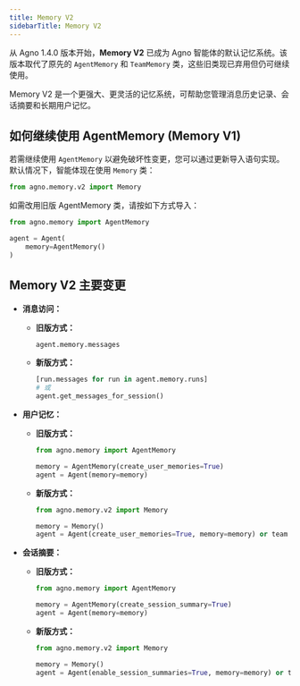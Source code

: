 ```yaml
---
title: Memory V2
sidebarTitle: Memory V2
---
```

从 Agno 1.4.0 版本开始，**Memory V2** 已成为 Agno 智能体的默认记忆系统。该版本取代了原先的 `AgentMemory` 和 `TeamMemory` 类，这些旧类现已弃用但仍可继续使用。

Memory V2 是一个更强大、更灵活的记忆系统，可帮助您管理消息历史记录、会话摘要和长期用户记忆。

## 如何继续使用 AgentMemory (Memory V1)

若需继续使用 `AgentMemory` 以避免破坏性变更，您可以通过更新导入语句实现。默认情况下，智能体现在使用 `Memory` 类：

```python
from agno.memory.v2 import Memory
```

如需改用旧版 AgentMemory 类，请按如下方式导入：

```python
from agno.memory import AgentMemory

agent = Agent(
    memory=AgentMemory()
)
```

## Memory V2 主要变更

- **消息访问：**

  - **旧版方式：**
    ```python
    agent.memory.messages
    ```
  - **新版方式：**
    ```python
    [run.messages for run in agent.memory.runs]
    # 或
    agent.get_messages_for_session()
    ```

- **用户记忆：**

  - **旧版方式：**

    ```python
    from agno.memory import AgentMemory

    memory = AgentMemory(create_user_memories=True)
    agent = Agent(memory=memory)
    ```

  - **新版方式：**

    ```python
    from agno.memory.v2 import Memory

    memory = Memory()
    agent = Agent(create_user_memories=True, memory=memory) or team = Team(create_user_memories=True, memory=memory)
    ```

- **会话摘要：**

  - **旧版方式：**

    ```python
    from agno.memory import AgentMemory

    memory = AgentMemory(create_session_summary=True)
    agent = Agent(memory=memory)
    ```

  - **新版方式：**

    ```python
    from agno.memory.v2 import Memory

    memory = Memory()
    agent = Agent(enable_session_summaries=True, memory=memory) or team = Team(enable_session_summaries=True, memory=memory)
    ```
